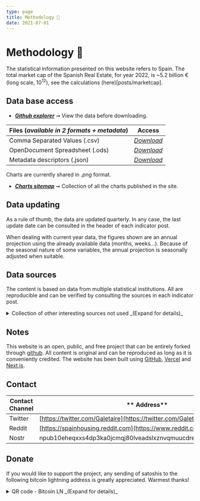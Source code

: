```yaml
---
type: page
title: Methodology 📓
date: 2021-07-01
---
```



# Methodology 📓

The statistical information presented on this website refers to Spain. The total market cap of the Spanish Real Estate, for year 2022, is ~5.2 billion € (long scale, 10<sup>12</sup>), see the calculations (here)[posts/marketcap].

## Data base access

- _[**Github explorer**](https://github.com/galetaire/spahousing/blob/main/public/docs/spain_stats_csv.csv)_ ➞ View the data before downloading.

| **Files (_available in 2 formats + metadata_)** | **Access**|
| ----- | ----- |
| Comma Separated Values (.csv) | _[Download](https://github.com/galetaire/spahousing/raw/main/public/docs/spain_stats_csv.csv)_ |
| OpenDocument Spreadsheet (.ods)   | _[Download](https://github.com/galetaire/spahousing/raw/main/public/docs/spain_stats_ods.ods)_ |
| Metadata descriptors (.json) | _[Download](https://github.com/galetaire/spahousing/raw/main/public/docs/metadata.json)_ |

Charts are currently shared in _.png_ format.

- _[**Charts sitemap**](posts/sitemap)_ ➞ Collection of all the charts published in the site.

## Data updating

As a rule of thumb, the data are updated quarterly. In any case, the last update date can be consulted in the header of each indicator post.

When dealing with current year data, the figures shown are an annual projection using the already available data (months, weeks...). Because of the seasonal nature of some variables, the annual projection is seasonally adjusted when suitable.

## Data sources

The content is based on data from multiple statistical institutions. All are reproducible and can be verified by consulting the sources in each indicator post.

<details>
  <summary>Collection of other interesting sources not used _(Expand for details)_</summary>
  - Eurosystem Balance Sheet, ECB: [Link](https://www.ecb.europa.eu/pub/annual/balance/html/index.en.html)
  - Euro Area, Monetary aggregate M3, ECB: [Link](https://sdw.ecb.europa.eu/quickview.do?SERIES_KEY=117.BSI.M.U2.Y.V.M30.X.1.U2.2300.Z01.E)
  - Euro Area Indicators _Trading Economics_: [Link](https://tradingeconomics.com/euro-area/indicators)
  - Global debt database, _IMF_: [Link](https://www.imf.org/external/datamapper/datasets/GDD)
  - Housing Report, _Bank of Spain_: [Link](https://www.bde.es/f/webbde/SES/Secciones/Publicaciones/PublicacionesSeriadas/DocumentosOcasionales/20/Fich/do2013.pdf)
  - Housing in Europe, _Eurostat_: [Link](https://ec.europa.eu/eurostat/cache/digpub/housing/index.html?lang=en)
  - Local building permits, _MITMA_: [Link](https://apps.fomento.gob.es/BoletinOnline/?nivel=2&orden=10000000)
  - Mortgages stats, _Asociación Hipotecaria Española_: [Link](http://www.ahe.es/bocms/sites/ahenew/estadisticas/)
  - New housing stock, _MITMA_: [Link](https://www.mitma.gob.es/informacion-para-el-ciudadano/informacion-estadistica/vivienda-y-actuaciones-urbanas/estadisticas/stock-de-vivienda-nueva/estadisticas-sobre-stock-de-vivienda-nueva)
  - Oil prices, 70 year chart, _Macrotrends_: [Link](https://www.macrotrends.net/1369/crude-oil-price-history-chart)
  - Price of farm land, _MITMA_: [Link](https://www.mapa.gob.es/es/estadistica/temas/estadisticas-agrarias/economia/encuesta-precios-tierra/)
  - Stock Market data by Robert J. Shiller: [Link](http://www.econ.yale.edu/~shiller/data.htm)
  - Urban Atlas of Spain, _MITMA_: [Link](http://atlasau.mitma.gob.es/#bbox=-1220276,5446287,1639151,1304442&c=indicator&i=siosim.siosim012&s=2014&view=map1)
  - Land Registry statistics, _Catastro_: [Link](https://www.catastro.minhap.es/esp/estadisticas.asp?var=menuleft3)
  - Wage distribution, _INE_: [Link](https://www.ine.es/jaxiT3/Tabla.htm?t=28191)
  - Household income distribution: [Link](https://www.ine.es/dyngs/INEbase/operacion.htm?c=Estadistica_C&cid=1254736177088&menu=resultados&idp=1254735976608)

</details>

## Notes

This website is an open, public, and free project that can be entirely forked through [github](https://github.com/galetaire/spahousing). All content is original and can be reproduced as long as it is conveniently credited. The website has been built using [GitHub](https://github.com/), [Vercel](https://vercel.com) and [Next.js](https://nextjs.org/).

## Contact

| **Contact Channel** | ** Address**|
| ---------- | ------------------------------------------ |
| Twitter | [https://twitter.com/Galetaire](https://twitter.com/Galetaire) |
| Reddit | [https://spainhousing.reddit.com](https://www.reddit.com/r/spainhousing/) |
| Nostr | npub10eheqxxs4dp3ka0jcmqj80lveadslxznvqmuucdre5pctf4mhnjsmhpuxm |

## Donate

If you would like to support the project, any sending of satoshis to the following bitcoin lightning address is greatly appreciated. Warmest thanks!

 <details>
  <summary>QR code - Bitcoin LN _(Expand for details)_</summary>
  <Image src="/images/qrdonacions.png" alt="Reload adress" width={249} height={248} priority className="next-image"/>
</details>
